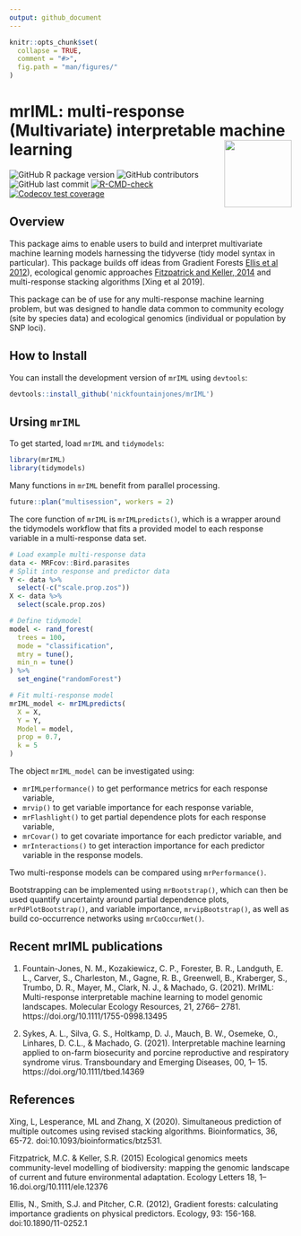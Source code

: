 ```yaml
---
output: github_document
---
```

<!-- README.md is generated from README.Rmd. Please edit that file -->
```r
knitr::opts_chunk$set(
  collapse = TRUE,
  comment = "#>",
  fig.path = "man/figures/"
)
```

# mrIML: multi-response (Multivariate) interpretable machine learning <img src="man/figures/logo.png" align="right" height="120"/></a>

<!-- badges: start -->
![GitHub R package version](https://img.shields.io/github/r-package/v/nickfountainjones/mrIML?logo=github&logoColor=%2300ff37&style=flat-square)
![GitHub contributors](https://img.shields.io/github/contributors/nickfountainjones/mrIML?style=flat-square)
![GitHub last commit](https://img.shields.io/github/last-commit/nickfountainjones/mrIML?style=flat-square)
[![R-CMD-check](https://github.com/nickfountainjones/mrIML/actions/workflows/R-CMD-check.yaml/badge.svg)](https://github.com/nickfountainjones/mrIML/actions/workflows/R-CMD-check.yaml)
[![Codecov test coverage](https://codecov.io/gh/nickfountainjones/mrIML/graph/badge.svg)](https://app.codecov.io/gh/nickfountainjones/mrIML)
<!-- badges: end -->

## Overview

This package aims to enable users to build and interpret multivariate machine learning models harnessing the tidyverse (tidy model syntax in particular). This package builds off ideas from Gradient Forests [Ellis et al 2012](https://esajournals-onlinelibrary-wiley-com.prox.lib.ncsu.edu/doi/full/10.1890/11-0252.1)), ecological genomic approaches [Fitzpatrick and Keller, 2014](https://onlinelibrary.wiley.com/doi/abs/10.1111/ele.12376) and multi-response stacking algorithms [Xing et al 2019].

This package can be of use for any multi-response machine learning problem, but was designed to handle data common to community ecology (site by species data) and ecological genomics (individual or population by SNP loci).

## How to Install

You can install the development version of `mrIML` using `devtools`:

```r
devtools::install_github('nickfountainjones/mrIML')
```

## Ursing `mrIML`

To get started, load `mrIML` and `tidymodels`:

```r
library(mrIML)
library(tidymodels)
```

Many functions in `mrIML` benefit from parallel processing.

```r
future::plan("multisession", workers = 2)
```

The core function of `mrIML` is `mrIMLpredicts()`, which is a wrapper around the tidymodels workflow that fits a provided model to each response variable in a multi-response data set.

```r
# Load example multi-response data
data <- MRFcov::Bird.parasites
# Split into response and predictor data
Y <- data %>%
  select(-c("scale.prop.zos"))
X <- data %>%
  select(scale.prop.zos)

# Define tidymodel
model <- rand_forest(
  trees = 100,
  mode = "classification",
  mtry = tune(),
  min_n = tune()
) %>%
  set_engine("randomForest")

# Fit multi-response model
mrIML_model <- mrIMLpredicts(
  X = X,
  Y = Y,
  Model = model,
  prop = 0.7,
  k = 5
)
```

The object `mrIML_model` can be investigated using:

- `mrIMLperformance()` to get performance metrics for each response variable,
- `mrvip()` to get variable importance for each response variable,
- `mrFlashlight()` to get partial dependence plots for each response variable,
- `mrCovar()` to get covariate importance for each predictor variable, and
- `mrInteractions()` to get interaction importance for each predictor variable in the response models.

Two multi-response models can be compared using `mrPerformance()`.

Bootstrapping can be implemented using `mrBootstrap()`, which can then be used quantify uncertainty around partial dependence plots, `mrPdPlotBootstrap()`, and variable importance, `mrvipBootstrap()`, as well as build co-occurrence networks using `mrCoOccurNet()`.

## Recent mrIML publications
1. Fountain-Jones, N. M., Kozakiewicz, C. P., Forester, B. R., Landguth, E. L., Carver, S., Charleston, M., Gagne, R. B., Greenwell, B., Kraberger, S., Trumbo, D. R., Mayer, M., Clark, N. J., & Machado, G. (2021). MrIML: Multi-response interpretable machine learning to model genomic landscapes. Molecular Ecology Resources, 21, 2766– 2781. https://doi.org/10.1111/1755-0998.13495

2. Sykes, A. L., Silva, G. S., Holtkamp, D. J., Mauch, B. W., Osemeke, O., Linhares, D. C.L., & Machado, G. (2021). Interpretable machine learning applied to on-farm biosecurity and porcine reproductive and respiratory syndrome virus. Transboundary and Emerging Diseases, 00, 1– 15. https://doi.org/10.1111/tbed.14369

## References
Xing, L, Lesperance, ML and Zhang, X (2020). Simultaneous prediction of multiple outcomes using revised stacking algorithms. Bioinformatics, 36, 65-72. doi:10.1093/bioinformatics/btz531.

Fitzpatrick, M.C. & Keller, S.R. (2015) Ecological genomics meets community-level modelling of biodiversity: mapping the genomic landscape of current and future environmental adaptation. Ecology Letters 18, 1–16.doi.org/10.1111/ele.12376

Ellis, N., Smith, S.J. and Pitcher, C.R. (2012), Gradient forests: calculating importance gradients on physical predictors. Ecology, 93: 156-168. doi:10.1890/11-0252.1
